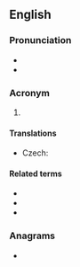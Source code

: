 {{also|efta}}
==English==

===Pronunciation===
* {{IPA|/ɛf.tɑː/|lang=en}}
* {{hyphenation|eff-tah|lang=en}}

===Acronym===
{{rfc-header|Acronym}}
{{head|en|acronym}}

# {{w|European Free Trade Association}}

====Translations====
{{trans-top|European Free Trade Association}}
* Czech: {{t+|cs|ESVO}}
{{trans-mid}}
{{trans-bottom}}

====Related terms====
* {{l|en|BAFTA}}
* {{l|en|CEFTA}}
* {{l|en|CISFTA}}

===Anagrams===
* {{anagrams|en|a=aeft|Fate|TAFE|TFAE|fate|feat|feat.|feta}}
